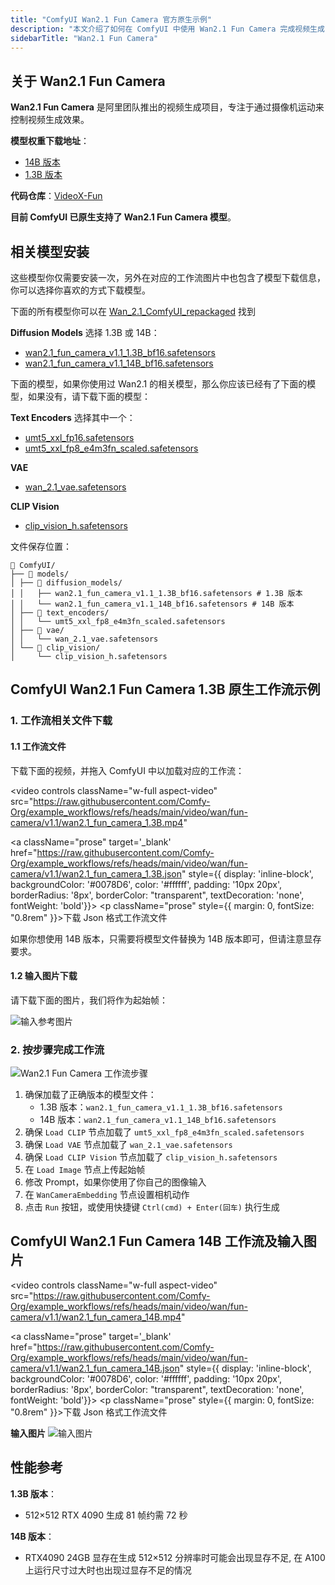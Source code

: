 ```yaml
---
title: "ComfyUI Wan2.1 Fun Camera 官方原生示例"
description: "本文介绍了如何在 ComfyUI 中使用 Wan2.1 Fun Camera 完成视频生成"
sidebarTitle: "Wan2.1 Fun Camera"
---
```



## 关于 Wan2.1 Fun Camera

**Wan2.1 Fun Camera** 是阿里团队推出的视频生成项目，专注于通过摄像机运动来控制视频生成效果。

**模型权重下载地址**：
- [14B 版本](https://huggingface.co/alibaba-pai/Wan2.1-Fun-V1.1-14B-Control-Camera)
- [1.3B 版本](https://huggingface.co/alibaba-pai/Wan2.1-Fun-V1.1-1.3B-Control-Camera)

**代码仓库**：[VideoX-Fun](https://github.com/aigc-apps/VideoX-Fun)

**目前 ComfyUI 已原生支持了 Wan2.1 Fun Camera 模型**。

<UpdateReminder/>

## 相关模型安装

这些模型你仅需要安装一次，另外在对应的工作流图片中也包含了模型下载信息，你可以选择你喜欢的方式下载模型。

下面的所有模型你可以在 [Wan_2.1_ComfyUI_repackaged](https://huggingface.co/Comfy-Org/Wan_2.1_ComfyUI_repackaged) 找到

**Diffusion Models** 选择 1.3B 或 14B：
- [wan2.1_fun_camera_v1.1_1.3B_bf16.safetensors](https://huggingface.co/Comfy-Org/Wan_2.1_ComfyUI_repackaged/resolve/main/split_files/diffusion_models/wan2.1_fun_camera_v1.1_1.3B_bf16.safetensors)
- [wan2.1_fun_camera_v1.1_14B_bf16.safetensors](https://huggingface.co/Comfy-Org/Wan_2.1_ComfyUI_repackaged/resolve/main/split_files/diffusion_models/wan2.1_fun_camera_v1.1_14B_bf16.safetensors)

下面的模型，如果你使用过 Wan2.1 的相关模型，那么你应该已经有了下面的模型，如果没有，请下载下面的模型：

**Text Encoders** 选择其中一个：
- [umt5_xxl_fp16.safetensors](https://huggingface.co/Comfy-Org/Wan_2.1_ComfyUI_repackaged/resolve/main/split_files/text_encoders/umt5_xxl_fp16.safetensors)
- [umt5_xxl_fp8_e4m3fn_scaled.safetensors](https://huggingface.co/Comfy-Org/Wan_2.1_ComfyUI_repackaged/resolve/main/split_files/text_encoders/umt5_xxl_fp8_e4m3fn_scaled.safetensors)

**VAE**
- [wan_2.1_vae.safetensors](https://huggingface.co/Comfy-Org/Wan_2.1_ComfyUI_repackaged/resolve/main/split_files/vae/wan_2.1_vae.safetensors)

**CLIP Vision**
- [clip_vision_h.safetensors](https://huggingface.co/Comfy-Org/Wan_2.1_ComfyUI_repackaged/resolve/main/split_files/clip_vision/clip_vision_h.safetensors)

文件保存位置：

```
📂 ComfyUI/
├── 📂 models/
│ ├── 📂 diffusion_models/
│ │   ├── wan2.1_fun_camera_v1.1_1.3B_bf16.safetensors # 1.3B 版本
│ │   └── wan2.1_fun_camera_v1.1_14B_bf16.safetensors # 14B 版本
│ ├── 📂 text_encoders/
│ │   └── umt5_xxl_fp8_e4m3fn_scaled.safetensors
│ ├── 📂 vae/
│ │   └── wan_2.1_vae.safetensors
│ └── 📂 clip_vision/
│     └── clip_vision_h.safetensors
```

## ComfyUI Wan2.1 Fun Camera 1.3B 原生工作流示例

### 1. 工作流相关文件下载

#### 1.1 工作流文件

下载下面的视频，并拖入 ComfyUI 中以加载对应的工作流：

<video
  controls
  className="w-full aspect-video"
  src="https://raw.githubusercontent.com/Comfy-Org/example_workflows/refs/heads/main/video/wan/fun-camera/v1.1/wan2.1_fun_camera_1.3B.mp4"
></video>

<a className="prose"  target='_blank'  href="https://raw.githubusercontent.com/Comfy-Org/example_workflows/refs/heads/main/video/wan/fun-camera/v1.1/wan2.1_fun_camera_1.3B.json" style={{ display: 'inline-block', backgroundColor: '#0078D6', color: '#ffffff', padding: '10px 20px', borderRadius: '8px', borderColor: "transparent", textDecoration: 'none', fontWeight: 'bold'}}>
    <p className="prose" style={{ margin: 0, fontSize: "0.8rem" }}>下载 Json 格式工作流文件</p>
</a>
<Note>
如果你想使用 14B 版本，只需要将模型文件替换为 14B 版本即可，但请注意显存要求。
</Note>

#### 1.2 输入图片下载


请下载下面的图片，我们将作为起始帧：

![输入参考图片](https://raw.githubusercontent.com/Comfy-Org/example_workflows/refs/heads/main/video/wan/fun-camera/v1.1/wan2.1_fun_camera_1.3B_input.jpg)

### 2. 按步骤完成工作流

![Wan2.1 Fun Camera 工作流步骤](/images/tutorial/video/wan/wan2-1-fun-camera-1-3b-step-guide.jpg)

1. 确保加载了正确版本的模型文件：
   - 1.3B 版本：`wan2.1_fun_camera_v1.1_1.3B_bf16.safetensors`
   - 14B 版本：`wan2.1_fun_camera_v1.1_14B_bf16.safetensors`
2. 确保 `Load CLIP` 节点加载了 `umt5_xxl_fp8_e4m3fn_scaled.safetensors`
3. 确保 `Load VAE` 节点加载了 `wan_2.1_vae.safetensors`
4. 确保 `Load CLIP Vision` 节点加载了 `clip_vision_h.safetensors`
5. 在 `Load Image` 节点上传起始帧
6. 修改 Prompt，如果你使用了你自己的图像输入
7. 在 `WanCameraEmbedding` 节点设置相机动作
8. 点击 `Run` 按钮，或使用快捷键 `Ctrl(cmd) + Enter(回车)` 执行生成

## ComfyUI Wan2.1 Fun Camera 14B 工作流及输入图片

<video
  controls
  className="w-full aspect-video"
  src="https://raw.githubusercontent.com/Comfy-Org/example_workflows/refs/heads/main/video/wan/fun-camera/v1.1/wan2.1_fun_camera_14B.mp4"
></video>

<a className="prose"  target='_blank'  href="https://raw.githubusercontent.com/Comfy-Org/example_workflows/refs/heads/main/video/wan/fun-camera/v1.1/wan2.1_fun_camera_14B.json" style={{ display: 'inline-block', backgroundColor: '#0078D6', color: '#ffffff', padding: '10px 20px', borderRadius: '8px', borderColor: "transparent", textDecoration: 'none', fontWeight: 'bold'}}>
    <p className="prose" style={{ margin: 0, fontSize: "0.8rem" }}>下载 Json 格式工作流文件</p>
</a>

**输入图片**
![输入图片](https://raw.githubusercontent.com/Comfy-Org/example_workflows/refs/heads/main/video/wan/fun-camera/v1.1/wan2.1_fun_camera_14B_input.jpg)

## 性能参考

**1.3B 版本**：
- 512×512 RTX 4090 生成 81 帧约需 72 秒

**14B 版本**：
- RTX4090 24GB 显存在生成 512×512 分辨率时可能会出现显存不足, 在 A100 上运行尺寸过大时也出现过显存不足的情况
